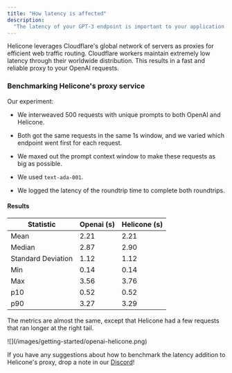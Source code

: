 ```yaml
---
title: "How latency is affected"
description:
  "The latency of your GPT-3 endpoint is important to your application's success"
---
```


Helicone leverages Cloudflare's global network of servers as proxies for
efficient web traffic routing. Cloudflare workers maintain extremely low latency
through their worldwide distribution. This results in a fast and reliable proxy
to your OpenAI requests.

### Benchmarking Helicone's proxy service

Our experiment:

- We interweaved 500 requests with unique prompts to both OpenAI and Helicone.

- Both got the same requests in the same 1s window, and we varied which endpoint
  went first for each request.

- We maxed out the prompt context window to make these requests as big as
  possible.

- We used `text-ada-001`.

- We logged the latency of the roundtrip time to complete both roundtrips.

#### Results

| Statistic          | Openai (s) | Helicone (s) |
| ------------------ | ---------- | ------------ |
| Mean               | 2.21       | 2.21         |
| Median             | 2.87       | 2.90         |
| Standard Deviation | 1.12       | 1.12         |
| Min                | 0.14       | 0.14         |
| Max                | 3.56       | 3.76         |
| p10                | 0.52       | 0.52         |
| p90                | 3.27       | 3.29         |

The metrics are almost the same, except that Helicone had a few requests that
ran longer at the right tail.

<Frame>![](/images/getting-started/openai-helicone.png)</Frame>

If you have any suggestions about how to benchmark the latency addition to
Helicone's proxy, drop a note in our [Discord](https://discord.gg/zsSTcH2qhG)!
